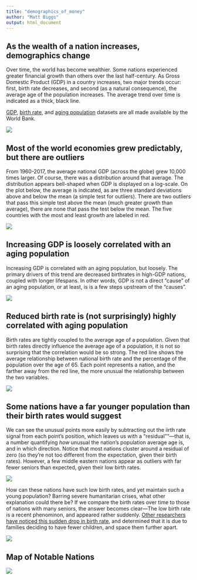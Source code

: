 ```yaml
---
title: "demographics_of_money"
author: "Matt Biggs"
output: html_document
---
```


## As the wealth of a nation increases, demographics change

Over time, the world has become wealthier. Some nations experienced
greater financial growth than others over the last half-century. As 
Gross Domestic Product (GDP) in a country increases, two major trends occur: 
first, birth rate decreases, and second (as a natural consequence), 
the average age of the population increases. The average trend over time
is indicated as a thick, black line.

[GDP](https://data.worldbank.org/indicator/NY.GDP.MKTP.CD), 
[birth rate](https://data.worldbank.org/indicator/sp.dyn.cbrt.in), and 
[aging population](https://data.worldbank.org/indicator/SP.POP.65UP.TO.ZS)
datasets are all made available by 
the World Bank.

![](global_trends.png)

## Most of the world economies grew predictably, but there are outliers

From 1960-2017, the average national GDP (across the globe) grew 10,000 
times larger. Of course, there was a distribution around that average. 
The distribution appears bell-shaped when GDP is displayed on 
a log-scale. On the plot below, the average is indicated, as are three 
standard deviations above and below the mean (a simple test for outliers).
There are two outliers that pass this simple test above the mean 
(much greater growth than average), there are none that pass the test below
the mean. The five countries with the most and least growth are labeled in red.

![](fold_changes_gdp.png)

## Increasing GDP is loosely correlated with an aging population

Increasing GDP is correlated with an aging population, but loosely. The primary
drivers of this trend are decreased birthrates in high-GDP nations, coupled 
with longer lifespans. In other words, GDP is not a direct "cause" of an aging 
population, or at least, is is a few steps upstream of the "causes".

![](p65_by_gdp.png)

## Reduced birth rate is (not surprisingly) highly correlated with aging population

Birth rates are tightly coupled to the average age of a population.
Given that birth rates directly influence the average age of a population, it is not 
so surprising that the correlation would be so strong. 
The red line shows the average relationship between national birth rate and the 
percentage of the population over the age of 65. Each point represents a nation,
and the farther away from the red line, the more unusual the relationship between
the two variables. 

![](p65_by_br.png)

## Some nations have a far younger population than their birth rates would suggest

We can see the unusual points more easily by subtracting out the iirth rate signal from each 
point's position, which leaves us with a "residual""---that is, a number quantifying *how* 
unusual the nation's population average age is, and in which direction. Notice that most 
nations cluster around a residual of zero (so they're not too different from the expectation, 
given their birth rates). However, a few middle eastern nations appear as outliers with
far fewer seniors than expected, given their low birth rates. 

![](p65_residuals_by_br.png)

How can these nations have such low birth rates, and yet maintain such a young population?
Barring severe humanitarian crises, what other explanation could there be?
If we compare the birth rates over time to those of nations with many seniors, the answer becomes
clear---The low birth rate is a recent phenominon, and appeared rather suddenly. [Other
researchers have noticed this sudden drop in birth rate](https://www.sciencedirect.com/science/article/pii/S1110569017300687), and determined that
it is due to families deciding to have fewer children, and space them further apart.

![](br_over_time.png)

## Map of Notable Nations

![](world_map.png)
